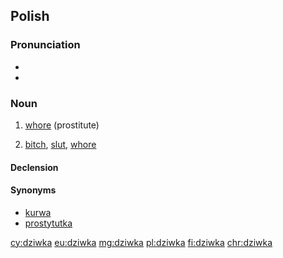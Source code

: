 ==Polish==

===Pronunciation===
* {{IPA|/ˈd͡ʑifka/|lang=pl}}
* {{audio|Pl-dziwka.ogg|Audio|lang=pl}}

===Noun===
{{pl-noun|f}}

# {{context|slang|lang=pl}} [[whore]] (prostitute)
# {{context|offensive|lang=pl}} [[bitch]], [[slut]], [[whore]]

====Declension====
{{pl-decl-noun-f}}

====Synonyms====
* [[kurwa]]
* [[prostytutka]]

[[cy:dziwka]]
[[eu:dziwka]]
[[mg:dziwka]]
[[pl:dziwka]]
[[fi:dziwka]]
[[chr:dziwka]]